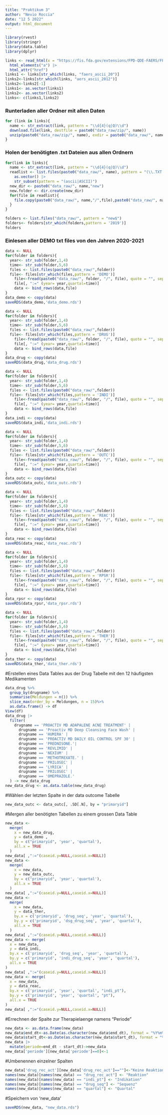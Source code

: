 ---
title: "Praktikum 3"
author: "Nevio Roccia"
date: "12 5 2022"
output: html_document
---
```{r}
library(rvest)
library(stringr)
library(data.table)
library(dplyr)
```

```{r}
links <- read_html(x = "https://fis.fda.gov/extensions/FPD-QDE-FAERS/FPD-QDE-FAERS.html") |>
  html_elements("a") |>
  html_attr("href")
links1 <- links[str_which(links, "faers_ascii_20")]
links2<-links[str_which(links, "aers_ascii_2012")]
links2<-links2[-1]
links1<- as.vector(links1)
links2<- as.vector(links2)
links<- c(links1,links2)

```


### Runterladen aller Ordner mit allen Daten
```{r}
for (link in links){
  name <- str_extract(link, pattern = "\\d{4}(q|Q)\\d")
  download.file(link, destfile = paste0("data_raw/zip/", name))
  unzip(paste0("data_raw/zip/", name), exdir = paste0("data_raw/", name))
}
```


### Holen der benötigten .txt Dateien aus allen Ordnern
```{r}
for(link in links){
  name <- str_extract(link, pattern = "\\d{4}(q|Q)\\d")
  readlist <- list.files(paste0("data_raw/", name), pattern = "(\\.TXT|\\.txt)$", recursive = TRUE) |> 
    as.vector() |> 
    str_subset(pattern = "(ascii|ASCII)")
  new_dir <- paste0("data_raw/", name,"new")
  new.folder <- dir.create(new_dir)
  for(file in readlist){
    file.copy(paste0("data_raw/", name,"/",file),paste0("data_raw/", name,"new"))
  }
}
```


```{r}
folders <- list.files("data_raw/", pattern = "new$")
folders<- folders[str_which(folders,pattern = '2019')]
folders

```

### Einlesen aller DEMO txt files von den Jahren 2020-2021
```{r}
data <- NULL
for(folder in folders){
  year<- str_sub(folder,1,4)
  time<- str_sub(folder,5,6)
  files <- list.files(paste0("data_raw/",folder))
  file<- files[str_which(files,pattern = 'DEMO')]
    file<-fread(paste0("data_raw/", folder, "/", file), quote = "", sep = "$", header = TRUE,data.table = TRUE)
    file[, ":=" (year= year,quartal=time)]
    data <- bind_rows(data,file)
}
data_demo <- copy(data)
saveRDS(data_demo,'data_demo.rds')

```

```{r}
data <- NULL
for(folder in folders){
  year<- str_sub(folder,1,4)
  time<- str_sub(folder,5,6)
  files <- list.files(paste0("data_raw/",folder))
  file<- files[str_which(files,pattern = 'DRUG')]
    file<-fread(paste0("data_raw/", folder, "/", file), quote = "", sep = "$", header = TRUE,data.table = TRUE)
    file[, ":=" (year= year,quartal=time)]
    data <- bind_rows(data,file)
}
data_drug <- copy(data)
saveRDS(data_drug,'data_drug.rds')
```

```{r}
data <- NULL
for(folder in folders){
  year<- str_sub(folder,1,4)
  time<- str_sub(folder,5,6)
  files <- list.files(paste0("data_raw/",folder))
  file<- files[str_which(files,pattern = 'INDI')]
    file<-fread(paste0("data_raw/", folder, "/", file), quote = "", sep = "$", header = TRUE,data.table = TRUE)
    file[, ":=" (year= year,quartal=time)]
    data <- bind_rows(data,file)
}
data_indi <- copy(data)
saveRDS(data_indi,'data_indi.rds')
```

```{r}
data <- NULL
for(folder in folders){
  year<- str_sub(folder,1,4)
  time<- str_sub(folder,5,6)
  files <- list.files(paste0("data_raw/",folder))
  file<- files[str_which(files,pattern = 'OUTC')]
    file<-fread(paste0("data_raw/", folder, "/", file), quote = "", sep = "$", header = TRUE,data.table = TRUE)
    file[, ":=" (year= year,quartal=time)]
    data <- bind_rows(data,file)
}
data_outc <- copy(data)
saveRDS(data_outc,'data_outc.rds')
```

```{r}
data <- NULL
for(folder in folders){
  year<- str_sub(folder,1,4)
  time<- str_sub(folder,5,6)
  files <- list.files(paste0("data_raw/",folder))
  file<- files[str_which(files,pattern = 'REAC')]
    file<-fread(paste0("data_raw/", folder, "/", file), quote = "", sep = "$", header = TRUE,data.table = TRUE)
    file[, ":=" (year= year,quartal=time)]
    data <- bind_rows(data,file)
}
data_reac <- copy(data)
saveRDS(data_reac,'data_reac.rds')
```

```{r}
data <- NULL
for(folder in folders){
  year<- str_sub(folder,1,4)
  time<- str_sub(folder,5,6)
  files <- list.files(paste0("data_raw/",folder))
  file<- files[str_which(files,pattern = 'RPSR')]
    file<-fread(paste0("data_raw/", folder, "/", file), quote = "", sep = "$", header = TRUE,data.table = TRUE)
    file[, ":=" (year= year,quartal=time)]
    data <- bind_rows(data,file)
}
data_rpsr <- copy(data)
saveRDS(data_rpsr,'data_rpsr.rds')
```

```{r}
data <- NULL
for(folder in folders){
  year<- str_sub(folder,1,4)
  time<- str_sub(folder,5,6)
  files <- list.files(paste0("data_raw/",folder))
  file<- files[str_which(files,pattern = 'THER')]
    file<-fread(paste0("data_raw/", folder, "/", file), quote = "", sep = "$", header = TRUE,data.table = TRUE)
    file[, ":=" (year= year,quartal=time)]
    data <- bind_rows(data,file)
}
data_ther <- copy(data)
saveRDS(data_ther,'data_ther.rds')
```

#Erstellen eines Data Tables aus der Drug Tabelle mit den 12 häufigsten Medikamenten
```{r}
data_drug %>%
  group_by(drugname) %>%
  summarise(Meldungen = n()) %>%
  slice_max(order_by = Meldungen, n = 15)%>%
  as.data.frame() -> df
View(df)
data_drug |>
  filter(
    drugname == 'PROACTIV MD ADAPALENE ACNE TREATMENT' |
      drugname == 'Proactiv MD Deep Cleansing Face Wash' |
      drugname == 'HUMIRA' |
      drugname == 'PROACTIV MD DAILY OIL CONTROL SPF 30' |
      drugname == 'PREDNISONE.'|
      drugname == 'REVLIMID' |
      drugname == 'NEXIUM' |
      drugname == 'METHOTREXATE.' |
      drugname == 'PRILOSEC' |
      drugname == 'LYRICA' |
      drugname == 'PRILOSEC' |
      drugname == 'OMEPRAZOLE.'
  ) -> new_data_drug
new_data_drug <- as.data.table(new_data_drug)
```

#Wählen der letzten Spalte in der data outcome Tabelle
```{r}
new_data_outc <- data_outc[, .SD[.N], by = "primaryid"]
```

#Mergen aller benötigten Tabellen zu einem  grossen Data Table
```{r}
new_data <-
  merge(
    x = new_data_drug,
    y = data_demo ,
    by = c("primaryid", 'year', 'quartal'),
    all.x = TRUE
  )
new_data[ ,":="(caseid.y=NULL,caseid.x=NULL)]
new_data <-
  merge(
    x = new_data,
    y = new_data_outc,
    by = c("primaryid", 'year', 'quartal'),
    all.x = TRUE
  )
new_data[ ,":="(caseid.y=NULL,caseid.x=NULL)]
new_data <-
  merge(
    x = new_data,
    y = data_ther,
    by.x = c('primaryid', 'drug_seq', 'year', 'quartal'),
    by.y = c('primaryid', 'dsg_drug_seq', 'year', 'quartal'),
    all.x = TRUE
  )
new_data[ ,":="(caseid.y=NULL,caseid.x=NULL)]
new_data <- merge(
  x = new_data, 
  y = data_indi,
  by.x = c('primaryid', 'drug_seq', 'year', 'quartal'),
  by.y = c('primaryid', 'indi_drug_seq', 'year', 'quartal'), 
  all.x = TRUE
)
new_data[ ,":="(caseid.y=NULL,caseid.x=NULL)]
new_data <- merge(
  x = new_data, 
  y = data_reac,
  by.x = c('primaryid', 'year', 'quartal', "indi_pt"),
  by.y = c('primaryid', 'year', 'quartal', "pt"), 
  all.x = TRUE
)
new_data[ ,":="(caseid.y=NULL,caseid.x=NULL)]
```

#Errechnen der Spalte zur Therapielaenge namens "Periode"
```{r}
new_data <- as.data.frame(new_data)
new_data$end_dt<-as.Date(as.character(new_data$end_dt), format = "%Y%m%d")
new_data$start_dt<-as.Date(as.character(new_data$start_dt), format = "%Y%m%d")
new_data |>
  mutate(periode=end_dt - start_dt)->new_data
new_data['periode'][new_data['periode']==0]<-1
```

#Umbenennen einzelner Spalten
```{r}
new_data['drug_rec_act'][new_data['drug_rec_act']==""]<-"Keine Reaktion"
names(new_data)[names(new_data) == "drug_rec_act"] <- "Reaktion"
names(new_data)[names(new_data) == "indi_pt"] <- "Indikation"
names(new_data)[names(new_data) == "drug_seq"] <- "Sequenz"
names(new_data)[names(new_data) == "quartal"] <- "Quartal"
```

#Speichern von 'new_data'
```{r}
saveRDS(new_data, "new_data.rds")
```

